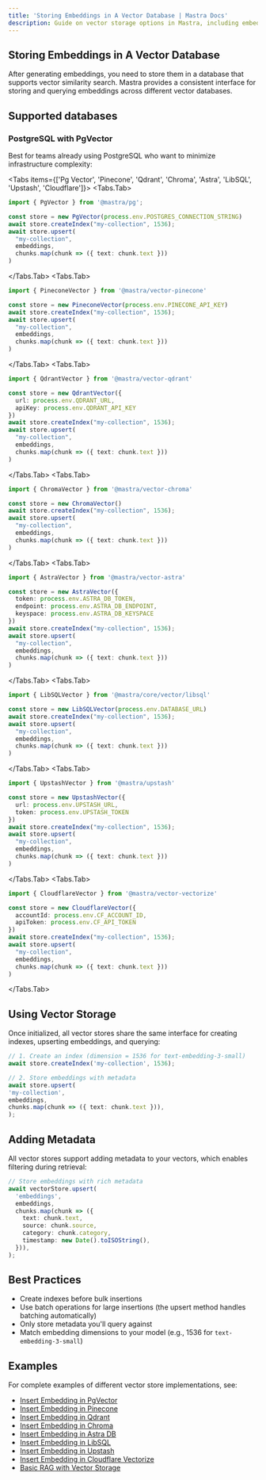 ```yaml
---
title: 'Storing Embeddings in A Vector Database | Mastra Docs'
description: Guide on vector storage options in Mastra, including embedded and dedicated vector databases for similarity search.
---
```



## Storing Embeddings in A Vector Database

After generating embeddings, you need to store them in a database that supports vector similarity search. Mastra provides a consistent interface for storing and querying embeddings across different vector databases.

## Supported databases

### PostgreSQL with PgVector

Best for teams already using PostgreSQL who want to minimize infrastructure complexity:

<Tabs items={['Pg Vector', 'Pinecone', 'Qdrant', 'Chroma', 'Astra', 'LibSQL', 'Upstash', 'Cloudflare']}>
  <Tabs.Tab>
  ```ts filename="vector-store.ts" showLineNumbers copy
  import { PgVector } from '@mastra/pg';

  const store = new PgVector(process.env.POSTGRES_CONNECTION_STRING)
  await store.createIndex("my-collection", 1536);
  await store.upsert(
    "my-collection",
    embeddings,
    chunks.map(chunk => ({ text: chunk.text }))
)

````

</Tabs.Tab>
<Tabs.Tab>
  ```ts filename="vector-store.ts" showLineNumbers copy
  import { PineconeVector } from '@mastra/vector-pinecone'

  const store = new PineconeVector(process.env.PINECONE_API_KEY)
  await store.createIndex("my-collection", 1536);
  await store.upsert(
    "my-collection",
    embeddings,
    chunks.map(chunk => ({ text: chunk.text }))
  )
  ```
</Tabs.Tab>
<Tabs.Tab>
  ```ts filename="vector-store.ts" showLineNumbers copy
  import { QdrantVector } from '@mastra/vector-qdrant'

  const store = new QdrantVector({
    url: process.env.QDRANT_URL,
    apiKey: process.env.QDRANT_API_KEY
  })
  await store.createIndex("my-collection", 1536);
  await store.upsert(
    "my-collection",
    embeddings,
    chunks.map(chunk => ({ text: chunk.text }))
  )
  ```
</Tabs.Tab>
<Tabs.Tab>
  ```ts filename="vector-store.ts" showLineNumbers copy
  import { ChromaVector } from '@mastra/vector-chroma'

  const store = new ChromaVector()
  await store.createIndex("my-collection", 1536);
  await store.upsert(
    "my-collection",
    embeddings,
    chunks.map(chunk => ({ text: chunk.text }))
  )
  ```
</Tabs.Tab>
<Tabs.Tab>
  ```ts filename="vector-store.ts" showLineNumbers copy
  import { AstraVector } from '@mastra/vector-astra'

  const store = new AstraVector({
    token: process.env.ASTRA_DB_TOKEN,
    endpoint: process.env.ASTRA_DB_ENDPOINT,
    keyspace: process.env.ASTRA_DB_KEYSPACE
  })
  await store.createIndex("my-collection", 1536);
  await store.upsert(
    "my-collection",
    embeddings,
    chunks.map(chunk => ({ text: chunk.text }))
  )
  ```
</Tabs.Tab>
<Tabs.Tab>
  ```ts filename="vector-store.ts" showLineNumbers copy
  import { LibSQLVector } from '@mastra/core/vector/libsql'

  const store = new LibSQLVector(process.env.DATABASE_URL)
  await store.createIndex("my-collection", 1536);
  await store.upsert(
    "my-collection",
    embeddings,
    chunks.map(chunk => ({ text: chunk.text }))
  )
  ```
</Tabs.Tab>
<Tabs.Tab>
  ```ts filename="vector-store.ts" showLineNumbers copy
  import { UpstashVector } from '@mastra/upstash'

  const store = new UpstashVector({
    url: process.env.UPSTASH_URL,
    token: process.env.UPSTASH_TOKEN
  })
  await store.createIndex("my-collection", 1536);
  await store.upsert(
    "my-collection",
    embeddings,
    chunks.map(chunk => ({ text: chunk.text }))
  )
  ```
</Tabs.Tab>
<Tabs.Tab>
  ```ts filename="vector-store.ts" showLineNumbers copy
  import { CloudflareVector } from '@mastra/vector-vectorize'

  const store = new CloudflareVector({
    accountId: process.env.CF_ACCOUNT_ID,
    apiToken: process.env.CF_API_TOKEN
  })
  await store.createIndex("my-collection", 1536);
  await store.upsert(
    "my-collection",
    embeddings,
    chunks.map(chunk => ({ text: chunk.text }))
  )
  ```
</Tabs.Tab>
</Tabs>

## Using Vector Storage

Once initialized, all vector stores share the same interface for creating indexes, upserting embeddings, and querying:

```ts filename="store-embeddings.ts" showLineNumbers copy
// 1. Create an index (dimension = 1536 for text-embedding-3-small)
await store.createIndex('my-collection', 1536);

// 2. Store embeddings with metadata
await store.upsert(
'my-collection',
embeddings,
chunks.map(chunk => ({ text: chunk.text })),
);
````

## Adding Metadata

All vector stores support adding metadata to your vectors, which enables filtering during retrieval:

```ts showLineNumbers copy
// Store embeddings with rich metadata
await vectorStore.upsert(
  'embeddings',
  embeddings,
  chunks.map(chunk => ({
    text: chunk.text,
    source: chunk.source,
    category: chunk.category,
    timestamp: new Date().toISOString(),
  })),
);
```

## Best Practices

- Create indexes before bulk insertions
- Use batch operations for large insertions (the upsert method handles batching automatically)
- Only store metadata you'll query against
- Match embedding dimensions to your model (e.g., 1536 for `text-embedding-3-small`)

## Examples

For complete examples of different vector store implementations, see:

- [Insert Embedding in PgVector](../../examples/rag/insert-embedding-in-pgvector.mdx)
- [Insert Embedding in Pinecone](../../examples/rag/insert-embedding-in-pinecone.mdx)
- [Insert Embedding in Qdrant](../../examples/rag/insert-embedding-in-qdrant.mdx)
- [Insert Embedding in Chroma](../../examples/rag/insert-embedding-in-chroma.mdx)
- [Insert Embedding in Astra DB](../../examples/rag/insert-embedding-in-astra.mdx)
- [Insert Embedding in LibSQL](../../examples/rag/insert-embedding-in-libsql.mdx)
- [Insert Embedding in Upstash](../../examples/rag/insert-embedding-in-upstash.mdx)
- [Insert Embedding in Cloudflare Vectorize](../../examples/rag/insert-embedding-in-vectorize.mdx)
- [Basic RAG with Vector Storage](../../examples/rag/basic-rag.mdx)
